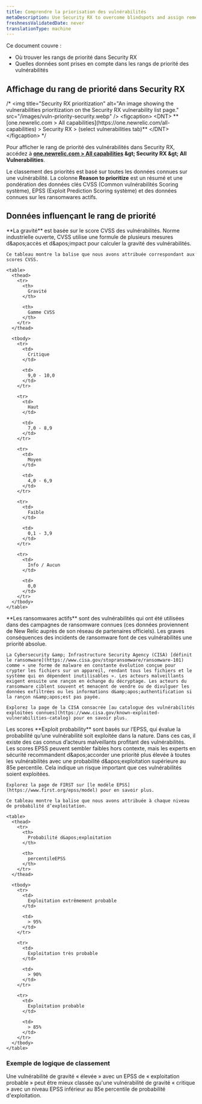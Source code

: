 ```yaml
---
title: Comprendre la priorisation des vulnérabilités
metaDescription: Use Security RX to overcome blindspots and assign remediation to developers as a security team.
freshnessValidatedDate: never
translationType: machine
---
```


Ce document couvre :

* Où trouver les rangs de priorité dans Security RX
* Quelles données sont prises en compte dans les rangs de priorité des vulnérabilités

## Affichage du rang de priorité dans Security RX

/\* &lt;img title=&quot;Security RX prioritization&quot; alt=&quot;An image showing the vulnerabilities prioritization on the Security RX vulnerability list page.&quot; src=&quot;/images/vuln-priority-security.webp&quot; /&gt; &lt;figcaption&gt; &lt;DNT&gt; \*\*\[one.newrelic.com &gt; All capabilities]\(https\://one.newrelic.com/all-capabilities) &gt; Security RX &gt; (select vulnerabilities tab)\*\* &lt;/DNT&gt; &lt;/figcaption&gt; \*/

Pour afficher le rang de priorité des vulnérabilités dans Security RX, accédez à **[one.newrelic.com &gt; All capabilities](https://one.newrelic.com/all-capabilities) &amp;gt; Security RX &amp;gt; All Vulnerabilities**.

Le classement des priorités est basé sur toutes les données connues sur une vulnérabilité. La colonne **Reason to prioritize** est un résumé et une pondération des données clés CVSS (Common vulnérabilités Scoring système), EPSS (Exploit Prediction Scoring système) et des données connues sur les ransomwares actifs.

## Données influençant le rang de priorité

<CollapserGroup>
  <Collapser className="freq-link" id="severity" title="Données de gravité">
    **La gravité** est basée sur le score CVSS des vulnérabilités. Norme industrielle ouverte, CVSS utilise une formule de plusieurs mesures d&amp;apos;accès et d&amp;apos;impact pour calculer la gravité des vulnérabilités.

    Ce tableau montre la balise que nous avons attribuée correspondant aux scores CVSS.

    <table>
      <thead>
        <tr>
          <th>
            Gravité
          </th>

          <th>
            Gamme CVSS
          </th>
        </tr>
      </thead>

      <tbody>
        <tr>
          <td>
            Critique
          </td>

          <td>
            9,0 - 10,0
          </td>
        </tr>

        <tr>
          <td>
            Haut
          </td>

          <td>
            7,0 - 8,9
          </td>
        </tr>

        <tr>
          <td>
            Moyen
          </td>

          <td>
            4,0 - 6,9
          </td>
        </tr>

        <tr>
          <td>
            Faible
          </td>

          <td>
            0,1 - 3,9
          </td>
        </tr>

        <tr>
          <td>
            Info / Aucun
          </td>

          <td>
            0,0
          </td>
        </tr>
      </tbody>
    </table>
  </Collapser>

  <Collapser className="freq-link" id="active-ransomware" title="Données actives sur les ransomwares">
    **Les ransomwares actifs** sont des vulnérabilités qui ont été utilisées dans des campagnes de ransomware connues (ces données proviennent de New Relic auprès de son réseau de partenaires officiels). Les graves conséquences des incidents de ransomware font de ces vulnérabilités une priorité absolue.

    La Cybersecurity &amp; Infrastructure Security Agency (CISA) [définit le ransomware](https://www.cisa.gov/stopransomware/ransomware-101) comme « une forme de malware en constante évolution conçue pour crypter les fichiers sur un appareil, rendant tous les fichiers et le système qui en dépendent inutilisables ». Les acteurs malveillants exigent ensuite une rançon en échange du décryptage. Les acteurs du ransomware ciblent souvent et menacent de vendre ou de divulguer les données exfiltrées ou les informations d&amp;apos;authentification si la rançon n&amp;apos;est pas payée.

    Explorez la page de la CISA consacrée [au catalogue des vulnérabilités exploitées connues](https://www.cisa.gov/known-exploited-vulnerabilities-catalog) pour en savoir plus.
  </Collapser>

  <Collapser className="freq-link" id="exploit-probability" title="Données de probabilité d'exploitation (EPSS)">
    Les scores **Exploit probability** sont basés sur l’EPSS, qui évalue la probabilité qu’une vulnérabilité soit exploitée dans la nature. Dans ces cas, il existe des cas connus d’acteurs malveillants profitant des vulnérabilités. Les scores EPSS peuvent sembler faibles hors contexte, mais les experts en sécurité recommandent d&amp;apos;accorder une priorité plus élevée à toutes les vulnérabilités avec une probabilité d&amp;apos;exploitation supérieure au 85e percentile. Cela indique un risque important que ces vulnérabilités soient exploitées.

    Explorez la page de FIRST sur [le modèle EPSS](https://www.first.org/epss/model) pour en savoir plus.

    Ce tableau montre la balise que nous avons attribuée à chaque niveau de probabilité d’exploitation.

    <table>
      <thead>
        <tr>
          <th>
            Probabilité d&apos;exploitation
          </th>

          <th>
            percentileEPSS
          </th>
        </tr>
      </thead>

      <tbody>
        <tr>
          <td>
            Exploitation extrêmement probable
          </td>

          <td>
            > 95%
          </td>
        </tr>

        <tr>
          <td>
            Exploitation très probable
          </td>

          <td>
            > 90%
          </td>
        </tr>

        <tr>
          <td>
            Exploitation probable
          </td>

          <td>
            > 85%
          </td>
        </tr>
      </tbody>
    </table>
  </Collapser>
</CollapserGroup>

### Exemple de logique de classement

Une vulnérabilité de gravité « élevée » avec un EPSS de « exploitation probable » peut être mieux classée qu&apos;une vulnérabilité de gravité « critique » avec un niveau EPSS inférieur au 85e percentile de probabilité d&apos;exploitation.